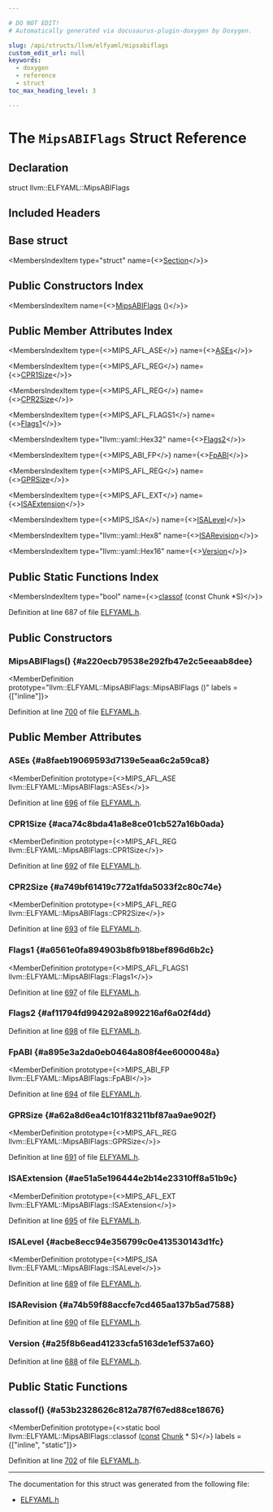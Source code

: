```yaml
---

# DO NOT EDIT!
# Automatically generated via docusaurus-plugin-doxygen by Doxygen.

slug: /api/structs/llvm/elfyaml/mipsabiflags
custom_edit_url: null
keywords:
  - doxygen
  - reference
  - struct
toc_max_heading_level: 3

---
```





# The `MipsABIFlags` Struct Reference

<DoxygenPage pluginConfig={pluginConfig}>



## Declaration

<CodeBlock>struct llvm::ELFYAML::MipsABIFlags</CodeBlock>

## Included Headers

<IncludesList>
<IncludesListItem
  filePath="llvm/ObjectYAML/ELFYAML.h"
  permalink="/docs/api/files/include/include/llvm/include/llvm/objectyaml/elfyaml-h"
  isLocal="true" />
</IncludesList>

## Base struct

<MembersIndex>

<MembersIndexItem
  type="struct"
  name={<><a href="/docs/api/structs/llvm/elfyaml/section">Section</a></>}>
</MembersIndexItem>

</MembersIndex>

## Public Constructors Index

<MembersIndex>

<MembersIndexItem
  name={<><a href="#a220ecb79538e292fb47e2c5eeaab8dee">MipsABIFlags</a> ()</>}>
</MembersIndexItem>

</MembersIndex>

## Public Member Attributes Index

<MembersIndex>

<MembersIndexItem
  type={<>MIPS&#95;AFL&#95;ASE</>}
  name={<><a href="#a8faeb19069593d7139e5eaa6c2a59ca8">ASEs</a></>}>
</MembersIndexItem>

<MembersIndexItem
  type={<>MIPS&#95;AFL&#95;REG</>}
  name={<><a href="#aca74c8bda41a8e8ce01cb527a16b0ada">CPR1Size</a></>}>
</MembersIndexItem>

<MembersIndexItem
  type={<>MIPS&#95;AFL&#95;REG</>}
  name={<><a href="#a749bf61419c772a1fda5033f2c80c74e">CPR2Size</a></>}>
</MembersIndexItem>

<MembersIndexItem
  type={<>MIPS&#95;AFL&#95;FLAGS1</>}
  name={<><a href="#a6561e0fa894903b8fb918bef896d6b2c">Flags1</a></>}>
</MembersIndexItem>

<MembersIndexItem
  type="llvm::yaml::Hex32"
  name={<><a href="#af11794fd994292a8992216af6a02f4dd">Flags2</a></>}>
</MembersIndexItem>

<MembersIndexItem
  type={<>MIPS&#95;ABI&#95;FP</>}
  name={<><a href="#a895e3a2da0eb0464a808f4ee6000048a">FpABI</a></>}>
</MembersIndexItem>

<MembersIndexItem
  type={<>MIPS&#95;AFL&#95;REG</>}
  name={<><a href="#a62a8d6ea4c101f83211bf87aa9ae902f">GPRSize</a></>}>
</MembersIndexItem>

<MembersIndexItem
  type={<>MIPS&#95;AFL&#95;EXT</>}
  name={<><a href="#ae51a5e196444e2b14e23310ff8a51b9c">ISAExtension</a></>}>
</MembersIndexItem>

<MembersIndexItem
  type={<>MIPS&#95;ISA</>}
  name={<><a href="#acbe8ecc94e356799c0e413530143d1fc">ISALevel</a></>}>
</MembersIndexItem>

<MembersIndexItem
  type="llvm::yaml::Hex8"
  name={<><a href="#a74b59f88accfe7cd465aa137b5ad7588">ISARevision</a></>}>
</MembersIndexItem>

<MembersIndexItem
  type="llvm::yaml::Hex16"
  name={<><a href="#a25f8b6ead41233cfa5163de1ef537a60">Version</a></>}>
</MembersIndexItem>

</MembersIndex>

## Public Static Functions Index

<MembersIndex>

<MembersIndexItem
  type="bool"
  name={<><a href="#a53b2328626c812a787f67ed88ce18676">classof</a> (const Chunk &#42;S)</>}>
</MembersIndexItem>

</MembersIndex>


Definition at line 687 of file <a href="/docs/api/files/include/include/llvm/include/llvm/objectyaml/elfyaml-h">ELFYAML.h</a>.

<SectionDefinition>

## Public Constructors

### MipsABIFlags() {#a220ecb79538e292fb47e2c5eeaab8dee}

<MemberDefinition
  prototype="llvm::ELFYAML::MipsABIFlags::MipsABIFlags ()"
  labels = {["inline"]}>

Definition at line <a href="/docs/api/files/include/include/llvm/include/llvm/objectyaml/elfyaml-h/#l00700">700</a> of file <a href="/docs/api/files/include/include/llvm/include/llvm/objectyaml/elfyaml-h">ELFYAML.h</a>.
</MemberDefinition>

</SectionDefinition>

<SectionDefinition>

## Public Member Attributes

### ASEs {#a8faeb19069593d7139e5eaa6c2a59ca8}

<MemberDefinition
  prototype={<>MIPS&#95;AFL&#95;ASE llvm::ELFYAML::MipsABIFlags::ASEs</>}>

Definition at line <a href="/docs/api/files/include/include/llvm/include/llvm/objectyaml/elfyaml-h/#l00696">696</a> of file <a href="/docs/api/files/include/include/llvm/include/llvm/objectyaml/elfyaml-h">ELFYAML.h</a>.
</MemberDefinition>

### CPR1Size {#aca74c8bda41a8e8ce01cb527a16b0ada}

<MemberDefinition
  prototype={<>MIPS&#95;AFL&#95;REG llvm::ELFYAML::MipsABIFlags::CPR1Size</>}>

Definition at line <a href="/docs/api/files/include/include/llvm/include/llvm/objectyaml/elfyaml-h/#l00692">692</a> of file <a href="/docs/api/files/include/include/llvm/include/llvm/objectyaml/elfyaml-h">ELFYAML.h</a>.
</MemberDefinition>

### CPR2Size {#a749bf61419c772a1fda5033f2c80c74e}

<MemberDefinition
  prototype={<>MIPS&#95;AFL&#95;REG llvm::ELFYAML::MipsABIFlags::CPR2Size</>}>

Definition at line <a href="/docs/api/files/include/include/llvm/include/llvm/objectyaml/elfyaml-h/#l00693">693</a> of file <a href="/docs/api/files/include/include/llvm/include/llvm/objectyaml/elfyaml-h">ELFYAML.h</a>.
</MemberDefinition>

### Flags1 {#a6561e0fa894903b8fb918bef896d6b2c}

<MemberDefinition
  prototype={<>MIPS&#95;AFL&#95;FLAGS1 llvm::ELFYAML::MipsABIFlags::Flags1</>}>

Definition at line <a href="/docs/api/files/include/include/llvm/include/llvm/objectyaml/elfyaml-h/#l00697">697</a> of file <a href="/docs/api/files/include/include/llvm/include/llvm/objectyaml/elfyaml-h">ELFYAML.h</a>.
</MemberDefinition>

### Flags2 {#af11794fd994292a8992216af6a02f4dd}

<MemberDefinition
  prototype="llvm::yaml::Hex32 llvm::ELFYAML::MipsABIFlags::Flags2">

Definition at line <a href="/docs/api/files/include/include/llvm/include/llvm/objectyaml/elfyaml-h/#l00698">698</a> of file <a href="/docs/api/files/include/include/llvm/include/llvm/objectyaml/elfyaml-h">ELFYAML.h</a>.
</MemberDefinition>

### FpABI {#a895e3a2da0eb0464a808f4ee6000048a}

<MemberDefinition
  prototype={<>MIPS&#95;ABI&#95;FP llvm::ELFYAML::MipsABIFlags::FpABI</>}>

Definition at line <a href="/docs/api/files/include/include/llvm/include/llvm/objectyaml/elfyaml-h/#l00694">694</a> of file <a href="/docs/api/files/include/include/llvm/include/llvm/objectyaml/elfyaml-h">ELFYAML.h</a>.
</MemberDefinition>

### GPRSize {#a62a8d6ea4c101f83211bf87aa9ae902f}

<MemberDefinition
  prototype={<>MIPS&#95;AFL&#95;REG llvm::ELFYAML::MipsABIFlags::GPRSize</>}>

Definition at line <a href="/docs/api/files/include/include/llvm/include/llvm/objectyaml/elfyaml-h/#l00691">691</a> of file <a href="/docs/api/files/include/include/llvm/include/llvm/objectyaml/elfyaml-h">ELFYAML.h</a>.
</MemberDefinition>

### ISAExtension {#ae51a5e196444e2b14e23310ff8a51b9c}

<MemberDefinition
  prototype={<>MIPS&#95;AFL&#95;EXT llvm::ELFYAML::MipsABIFlags::ISAExtension</>}>

Definition at line <a href="/docs/api/files/include/include/llvm/include/llvm/objectyaml/elfyaml-h/#l00695">695</a> of file <a href="/docs/api/files/include/include/llvm/include/llvm/objectyaml/elfyaml-h">ELFYAML.h</a>.
</MemberDefinition>

### ISALevel {#acbe8ecc94e356799c0e413530143d1fc}

<MemberDefinition
  prototype={<>MIPS&#95;ISA llvm::ELFYAML::MipsABIFlags::ISALevel</>}>

Definition at line <a href="/docs/api/files/include/include/llvm/include/llvm/objectyaml/elfyaml-h/#l00689">689</a> of file <a href="/docs/api/files/include/include/llvm/include/llvm/objectyaml/elfyaml-h">ELFYAML.h</a>.
</MemberDefinition>

### ISARevision {#a74b59f88accfe7cd465aa137b5ad7588}

<MemberDefinition
  prototype="llvm::yaml::Hex8 llvm::ELFYAML::MipsABIFlags::ISARevision">

Definition at line <a href="/docs/api/files/include/include/llvm/include/llvm/objectyaml/elfyaml-h/#l00690">690</a> of file <a href="/docs/api/files/include/include/llvm/include/llvm/objectyaml/elfyaml-h">ELFYAML.h</a>.
</MemberDefinition>

### Version {#a25f8b6ead41233cfa5163de1ef537a60}

<MemberDefinition
  prototype="llvm::yaml::Hex16 llvm::ELFYAML::MipsABIFlags::Version">

Definition at line <a href="/docs/api/files/include/include/llvm/include/llvm/objectyaml/elfyaml-h/#l00688">688</a> of file <a href="/docs/api/files/include/include/llvm/include/llvm/objectyaml/elfyaml-h">ELFYAML.h</a>.
</MemberDefinition>

</SectionDefinition>

<SectionDefinition>

## Public Static Functions

### classof() {#a53b2328626c812a787f67ed88ce18676}

<MemberDefinition
  prototype={<>static bool llvm::ELFYAML::MipsABIFlags::classof (<a href="/docs/api/files/lib/lib/target/lib/target/aarch64/aarch64promoteconstant-cpp/#a90f8350fecae261c25be85d38b451bff">const</a> <a href="/docs/api/structs/llvm/elfyaml/chunk">Chunk</a> &#42; S)</>}
  labels = {["inline", "static"]}>

Definition at line <a href="/docs/api/files/include/include/llvm/include/llvm/objectyaml/elfyaml-h/#l00702">702</a> of file <a href="/docs/api/files/include/include/llvm/include/llvm/objectyaml/elfyaml-h">ELFYAML.h</a>.
</MemberDefinition>

</SectionDefinition>

<hr/>

The documentation for this struct was generated from the following file:

<ul>
<li><a href="/docs/api/files/include/include/llvm/include/llvm/objectyaml/elfyaml-h">ELFYAML.h</a></li>
</ul>

</DoxygenPage>
